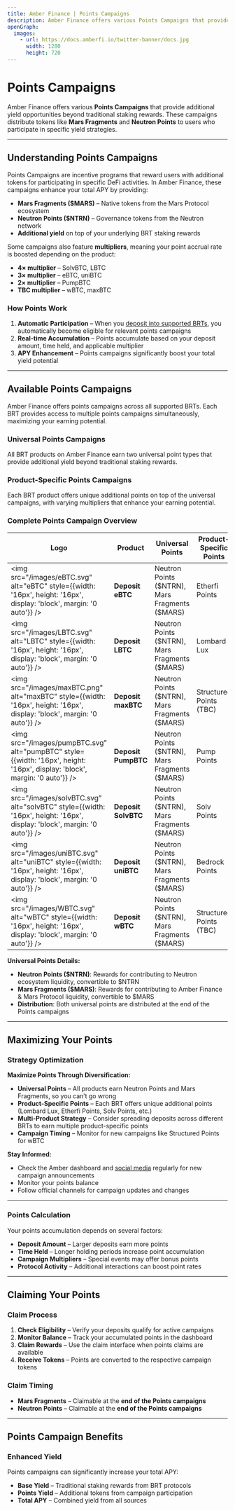 ```yaml
---
title: Amber Finance | Points Campaigns
description: Amber Finance offers various Points Campaigns that provide additional yield opportunities beyond traditional staking rewards. Earn Mars Fragments and Neutron Points with multipliers up to 4x.
openGraph:
  images:
    - url: https://docs.amberfi.io/twitter-banner/docs.jpg
      width: 1280
      height: 720
---
```


# Points Campaigns

Amber Finance offers various **Points Campaigns** that provide additional yield opportunities beyond traditional staking rewards. These campaigns distribute tokens like **Mars Fragments** and **Neutron Points** to users who participate in specific yield strategies.

---

## Understanding Points Campaigns

Points Campaigns are incentive programs that reward users with additional tokens for participating in specific DeFi activities. In Amber Finance, these campaigns enhance your total APY by providing:

- **Mars Fragments (\$MARS)** – Native tokens from the Mars Protocol ecosystem
- **Neutron Points (\$NTRN)** – Governance tokens from the Neutron network
- **Additional yield** on top of your underlying BRT staking rewards

Some campaigns also feature **multipliers**, meaning your point accrual rate is boosted depending on the product:

- **4× multiplier** – SolvBTC, LBTC
- **3× multiplier** – eBTC, uniBTC
- **2× multiplier** – PumpBTC
- **TBC multiplier** – wBTC, maxBTC

### How Points Work

1. **Automatic Participation** – When you [deposit into supported BRTs](/user-guide/depositing), you automatically become eligible for relevant points campaigns
2. **Real-time Accumulation** – Points accumulate based on your deposit amount, time held, and applicable multiplier
3. **APY Enhancement** – Points campaigns significantly boost your total yield potential

---

## Available Points Campaigns

Amber Finance offers points campaigns across all supported BRTs. Each BRT provides access to multiple points campaigns simultaneously, maximizing your earning potential.

### Universal Points Campaigns

All BRT products on Amber Finance earn two universal point types that provide additional yield beyond traditional staking rewards.

### Product-Specific Points Campaigns

Each BRT product offers unique additional points on top of the universal campaigns, with varying multipliers that enhance your earning potential.

### Complete Points Campaign Overview

| Logo                                                                                                                        | Product             | Universal Points                                      | Product-Specific Points | Multiplier |
| --------------------------------------------------------------------------------------------------------------------------- | ------------------- | ----------------------------------------------------- | ----------------------- | ---------- |
| <img src="/images/eBTC.svg" alt="eBTC" style={{width: '16px', height: '16px', display: 'block', margin: '0 auto'}} />       | **Deposit eBTC**    | Neutron Points (\$NTRN),<br />Mars Fragments (\$MARS) | Etherfi Points          | 3×         |
| <img src="/images/LBTC.svg" alt="LBTC" style={{width: '16px', height: '16px', display: 'block', margin: '0 auto'}} />       | **Deposit LBTC**    | Neutron Points (\$NTRN),<br />Mars Fragments (\$MARS) | Lombard Lux             | 4×         |
| <img src="/images/maxBTC.png" alt="maxBTC" style={{width: '16px', height: '16px', display: 'block', margin: '0 auto'}} />   | **Deposit maxBTC**  | Neutron Points (\$NTRN),<br />Mars Fragments (\$MARS) | Structured Points (TBC) | TBC        |
| <img src="/images/pumpBTC.svg" alt="pumpBTC" style={{width: '16px', height: '16px', display: 'block', margin: '0 auto'}} /> | **Deposit PumpBTC** | Neutron Points (\$NTRN),<br />Mars Fragments (\$MARS) | Pump Points             | 2×         |
| <img src="/images/solvBTC.svg" alt="solvBTC" style={{width: '16px', height: '16px', display: 'block', margin: '0 auto'}} /> | **Deposit SolvBTC** | Neutron Points (\$NTRN),<br />Mars Fragments (\$MARS) | Solv Points             | 4×         |
| <img src="/images/uniBTC.svg" alt="uniBTC" style={{width: '16px', height: '16px', display: 'block', margin: '0 auto'}} />   | **Deposit uniBTC**  | Neutron Points (\$NTRN),<br />Mars Fragments (\$MARS) | Bedrock Points          | 3×         |
| <img src="/images/WBTC.svg" alt="wBTC" style={{width: '16px', height: '16px', display: 'block', margin: '0 auto'}} />       | **Deposit wBTC**    | Neutron Points (\$NTRN),<br />Mars Fragments (\$MARS) | Structured Points (TBC) | TBC        |

**Universal Points Details:**

- **Neutron Points (\$NTRN)**: Rewards for contributing to Neutron ecosystem liquidity, convertible to \$NTRN
- **Mars Fragments (\$MARS)**: Rewards for contributing to Amber Finance & Mars Protocol liquidity, convertible to \$MARS
- **Distribution**: Both universal points are distributed at the end of the Points campaigns

---

## Maximizing Your Points

### Strategy Optimization

**Maximize Points Through Diversification:**

- **Universal Points** – All products earn Neutron Points and Mars Fragments, so you can’t go wrong
- **Product-Specific Points** – Each BRT offers unique additional points (Lombard Lux, Etherfi Points, Solv Points, etc.)
- **Multi-Product Strategy** – Consider spreading deposits across different BRTs to earn multiple product-specific points
- **Campaign Timing** – Monitor for new campaigns like Structured Points for wBTC

**Stay Informed:**

- Check the Amber dashboard and [social media](/socials) regularly for new campaign announcements
- Monitor your points balance
- Follow official channels for campaign updates and changes

---

### Points Calculation

Your points accumulation depends on several factors:

- **Deposit Amount** – Larger deposits earn more points
- **Time Held** – Longer holding periods increase point accumulation
- **Campaign Multipliers** – Special events may offer bonus points
- **Protocol Activity** – Additional interactions can boost point rates

---

## Claiming Your Points

### Claim Process

1. **Check Eligibility** – Verify your deposits qualify for active campaigns
2. **Monitor Balance** – Track your accumulated points in the dashboard
3. **Claim Rewards** – Use the claim interface when points claims are available
4. **Receive Tokens** – Points are converted to the respective campaign tokens

### Claim Timing

- **Mars Fragments** – Claimable at the **end of the Points campaigns**
- **Neutron Points** – Claimable at the **end of the Points campaigns**

---

## Points Campaign Benefits

### Enhanced Yield

Points campaigns can significantly increase your total APY:

- **Base Yield** – Traditional staking rewards from BRT protocols
- **Points Yield** – Additional tokens from campaign participation
- **Total APY** – Combined yield from all sources

